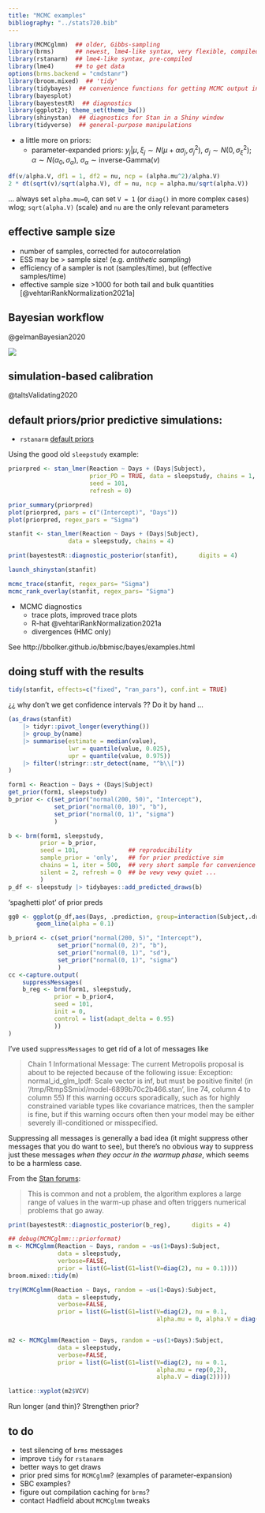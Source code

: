 ```yaml
---
title: "MCMC examples"
bibliography: "../stats720.bib"
---
```


<!--
remotes::install_github("stan-dev/cmdstanr#881")
-->

```r
library(MCMCglmm)  ## older, Gibbs-sampling
library(brms)      ## newest, lme4-like syntax, very flexible, compiled
library(rstanarm)  ## lme4-like syntax, pre-compiled
library(lme4)      ## to get data
options(brms.backend = "cmdstanr")
library(broom.mixed)  ## 'tidy'
library(tidybayes)  ## convenience functions for getting MCMC output in 'tidy' format
library(bayesplot)
library(bayestestR)  ## diagnostics
library(ggplot2); theme_set(theme_bw())
library(shinystan)  ## diagnostics for Stan in a Shiny window
library(tidyverse)  ## general-purpose manipulations
```

* a little more on priors:
    * parameter-expanded priors: $y_j | \mu, \xi_j \sim N(\mu + \alpha \sigma_j, \sigma^2_j)$, $\sigma_j \sim N(0, \sigma_\xi^2)$; $\alpha \sim N(\alpha_0, \sigma_\alpha)$, $\sigma_\alpha \sim \textrm{inverse-Gamma}(\nu)$
	
```r
df(v/alpha.V, df1 = 1, df2 = nu, ncp = (alpha.mu^2)/alpha.V)
2 * dt(sqrt(v)/sqrt(alpha.V), df = nu, ncp = alpha.mu/sqrt(alpha.V))
```

... always set `alpha.mu=0`, can set `V = 1` (or `diag()` in more complex cases) wlog; `sqrt(alpha.V)` (scale) and `nu` are the only relevant parameters

## effective sample size

* number of samples, corrected for autocorrelation
* ESS may be > sample size! (e.g. *antithetic sampling*)
* efficiency of a sampler is not (samples/time), but (effective samples/time)
* effective sample size >1000 for both tail and bulk quantities [@vehtariRankNormalization2021a]

## Bayesian workflow

@gelmanBayesian2020

![](pix/workflow.png)

## simulation-based calibration

@taltsValidating2020

## default priors/prior predictive simulations:

* `rstanarm` [default priors](https://cran.r-project.org/web/packages/rstanarm/vignettes/priors.html)

Using the good old `sleepstudy` example:

```r
priorpred <- stan_lmer(Reaction ~ Days + (Days|Subject),
                       prior_PD = TRUE, data = sleepstudy, chains = 1,
                       seed = 101,
                       refresh = 0)
```

```r
prior_summary(priorpred)
plot(priorpred, pars = c("(Intercept)", "Days"))
plot(priorpred, regex_pars = "Sigma")
```

```r
stanfit <- stan_lmer(Reaction ~ Days + (Days|Subject),
                 data = sleepstudy, chains = 4)
```

```r
print(bayestestR::diagnostic_posterior(stanfit),      digits = 4)
```

```r
launch_shinystan(stanfit)
```

```r
mcmc_trace(stanfit, regex_pars= "Sigma")
mcmc_rank_overlay(stanfit, regex_pars= "Sigma")
```

* MCMC diagnostics
   * trace plots, improved trace plots
   * R-hat @vehtariRankNormalization2021a
   * divergences (HMC only)

See http://bbolker.github.io/bbmisc/bayes/examples.html

## doing stuff with the results

```r
tidy(stanfit, effects=c("fixed", "ran_pars"), conf.int = TRUE)
```

¿¿ why don't we get confidence intervals ?? Do it by hand ...


```r
(as_draws(stanfit)
    |> tidyr::pivot_longer(everything())
    |> group_by(name)
    |> summarise(estimate = median(value),
                 lwr = quantile(value, 0.025),
                 upr = quantile(value, 0.975))
    |> filter(!stringr::str_detect(name, "^b\\["))
)
```

```r
form1 <- Reaction ~ Days + (Days|Subject)
get_prior(form1, sleepstudy)
b_prior <- c(set_prior("normal(200, 50)", "Intercept"),
             set_prior("normal(0, 10)", "b"),
             set_prior("normal(0, 1)", "sigma")
             )
```

```r
b <- brm(form1, sleepstudy, 
         prior = b_prior,
         seed = 101,              ## reproducibility
         sample_prior = 'only',   ## for prior predictive sim
         chains = 1, iter = 500,  ## very short sample for convenience
         silent = 2, refresh = 0  ## be vewy vewy quiet ...
         )
p_df <- sleepstudy |> tidybayes::add_predicted_draws(b)
```

'spaghetti plot' of prior preds

```r
gg0 <- ggplot(p_df,aes(Days, .prediction, group=interaction(Subject,.draw))) +
        geom_line(alpha = 0.1)
```

```r
b_prior4 <- c(set_prior("normal(200, 5)", "Intercept"),
              set_prior("normal(0, 2)", "b"),
              set_prior("normal(0, 1)", "sd"),
              set_prior("normal(0, 1)", "sigma")
              )
cc <-capture.output(
    suppressMessages(
    b_reg <- brm(form1, sleepstudy,
             prior = b_prior4,
             seed = 101,
             init = 0,
             control = list(adapt_delta = 0.95)
             ))
)
```

I've used `suppressMessages` to get rid of a lot of messages like

> Chain 1 Informational Message: The current Metropolis proposal is about to be rejected because of the following issue: Exception: normal_id_glm_lpdf: Scale vector is inf, but must be positive finite! (in '/tmp/RtmpSSmixI/model-6899b70c2b466.stan', line 74, column 4 to column 55) If this warning occurs sporadically, such as for highly constrained variable types like covariance matrices, then the sampler is fine, but if this warning occurs often then your model may be either severely ill-conditioned or misspecified.

Suppressing all messages is generally a bad idea (it might suppress other messages that you do want to see), but there's no obvious way to suppress just these messages *when they occur in the warmup phase*, which seems to be a harmless case.

From the [Stan forums](https://discourse.mc-stan.org/t/metropolis-rejection-proposal-due-to-incorrect-numerical-values-for-derived-parameter/3654/3):

> This is common and not a problem, the algorithm explores a large range of values in the warm-up phase and often triggers numerical problems that go away.

```r
print(bayestestR::diagnostic_posterior(b_reg),      digits = 4)
```

```r
## debug(MCMCglmm:::priorformat)
m <- MCMCglmm(Reaction ~ Days, random = ~us(1+Days):Subject,
              data = sleepstudy,
              verbose=FALSE,
              prior = list(G=list(G1=list(V=diag(2), nu = 0.1))))
broom.mixed::tidy(m)
```

```r
try(MCMCglmm(Reaction ~ Days, random = ~us(1+Days):Subject,
              data = sleepstudy,
              verbose=FALSE,
              prior = list(G=list(G1=list(V=diag(2), nu = 0.1,
                                          alpha.mu = 0, alpha.V = diag(2))))))


m2 <- MCMCglmm(Reaction ~ Days, random = ~us(1+Days):Subject,
              data = sleepstudy,
              verbose=FALSE,
              prior = list(G=list(G1=list(V=diag(2), nu = 0.1,
                                          alpha.mu = rep(0,2),
                                          alpha.V = diag(2)))))
```

```r
lattice::xyplot(m2$VCV)
```

Run longer (and thin)? Strengthen prior?

## to do

- test silencing of `brms` messages
- improve `tidy` for `rstanarm`
- better ways to get draws
- prior pred sims for `MCMCglmm`? (examples of parameter-expansion)
- SBC examples?
- figure out compilation caching for `brms`?
- contact Hadfield about `MCMCglmm` tweaks
